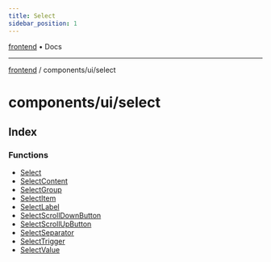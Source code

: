 ```yaml
---
title: Select
sidebar_position: 1
---
```


[frontend](./select/../../..) • Docs

***

[frontend](./select/../../..) / components/ui/select

# components/ui/select

## Index

### Functions

- [Select](./select/functions/Select)
- [SelectContent](./select/functions/SelectContent)
- [SelectGroup](./select/functions/SelectGroup)
- [SelectItem](./select/functions/SelectItem)
- [SelectLabel](./select/functions/SelectLabel)
- [SelectScrollDownButton](./select/functions/SelectScrollDownButton)
- [SelectScrollUpButton](./select/functions/SelectScrollUpButton)
- [SelectSeparator](./select/functions/SelectSeparator)
- [SelectTrigger](./select/functions/SelectTrigger)
- [SelectValue](./select/functions/SelectValue)
